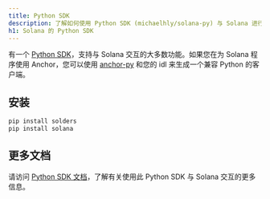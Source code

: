 ```yaml
---
title: Python SDK
description: 了解如何使用 Python SDK (michaelhly/solana-py) 与 Solana 进行交互。
h1: Solana 的 Python SDK
---
```


有一个
[Python SDK](https://github.com/michaelhly/solana-py)，支持与 Solana 交互的大多数功能。如果您在为 Solana 程序使用 Anchor，您可以使用
[anchor-py](https://github.com/kevinheavey/anchorpy)
和您的 idl 来生成一个兼容 Python 的客户端。

## 安装

```bash title="Terminal"
pip install solders
pip install solana
```

## 更多文档

请访问
[Python SDK 文档](https://github.com/michaelhly/solana-py?tab=readme-ov-file#general-usage)，了解有关使用此 Python
SDK 与 Solana 交互的更多信息。
